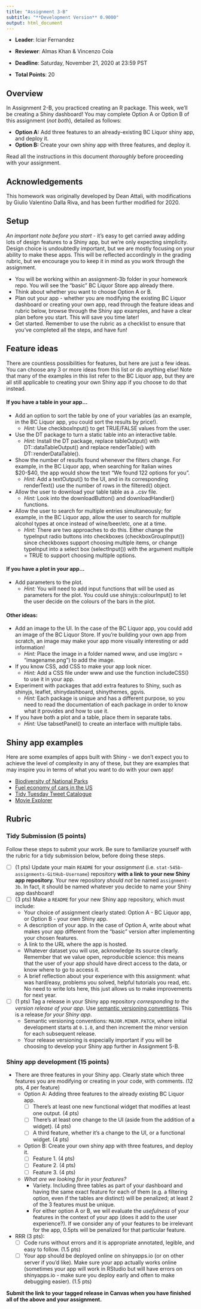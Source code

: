 ```yaml
---
title: "Assignment 3-B"
subtitle: "**Development Version** 0.9000" 
output: html_document
---
```


+ __Leader__: Iciar Fernandez
+ __Reviewer__: Almas Khan & Vincenzo Coia
+ __Deadline__: Saturday, November 21, 2020 at 23:59 PST

+ __Total Points__: 20 

## Overview

In Assignment 2-B, you practiced creating an R package. This week, we'll be creating a Shiny dashboard! You may complete Option A or Option B of this assignment (*not both*), detailed as follows:

+ **Option A:** Add three features to an already-existing BC Liquor shiny app, and deploy it.
+ **Option B:** Create your own shiny app with three features, and deploy it.

Read all the instructions in this document *thoroughly* before proceeding with your assignment. 

## Acknowledgements

This homework was originally developed by Dean Attali, with modifications by Giulio Valentino Dalla Riva, and has been further modified for 2020.

## Setup 

*An important note before you start* - it's easy to get carried away adding lots of design features to a Shiny app, but we're only expecting simplicity. Design choice is undoubtedly important, but we are mostly focusing on your ability to make these apps. This will be reflected accordingly in the grading rubric, but we encourage you to keep it in mind as you work through the assignment.

+ You will be working within an assignment-3b folder in your homework repo. You will see the "basic" BC Liquor Store app already there. 
+ Think about whether you want to choose Option A or B.
+ Plan out your app - whether you are modifying the existing BC Liquor dashboard or creating your own app, read through the feature ideas and rubric below, browse through the Shiny app examples, and have a clear plan before you start. This will save you time later!
+ Get started. Remember to use the rubric as a checklist to ensure that you've completed all the steps, and have fun!

## Feature ideas 

There are countless possibilities for features, but here are just a few ideas. You can choose any 3 or more ideas from this list or do anything else! Note that many of the examples in this list refer to the BC Liquor app, but they are all still applicable to creating your own Shiny app if you choose to do that instead. 

#### If you have a table in your app...

+ Add an option to sort the table by one of your variables (as an example, in the BC Liquor app, you could sort the results by price!). 
  + *Hint:* Use checkboxInput() to get TRUE/FALSE values from the user.
  
+ Use the DT package to turn a static table into an interactive table. 
  + *Hint:* Install the DT package, replace tableOutput() with DT::dataTableOutput() and replace renderTable() with DT::renderDataTable().
  
+ Show the number of results found whenever the filters change. For example, in the BC Liquor app, when searching for Italian wines $20-$40, the app would show the text "We found 122 options for you". 
  + *Hint:* Add a textOutput() to the UI, and in its corresponding renderText() use the number of rows in the filtered() object.
  
+ Allow the user to download your table table as a ..csv file. 
  + *Hint:* Look into the downloadButton() and downloadHandler() functions.
  
+ Allow the user to search for multiple entries simultaneously; for example, in the BC Liquor app, allow the user to search for multiple alcohol types at once instead of wine/beer/etc, one at a time. 
  + *Hint:* There are two approaches to do this. Either change the typeInput radio buttons into checkboxes (checkboxGroupInput()) since checkboxes support choosing multiple items, or change typeInput into a select box (selectInput()) with the argument multiple = TRUE to support choosing multiple options.

#### If you have a plot in your app...

+ Add parameters to the plot. 
  + *Hint:* You will need to add input functions that will be used as parameters for the plot. You could use shinyjs::colourInput() to let the user decide on the colours of the bars in the plot.

#### Other ideas:

+ Add an image to the UI. In the case of the BC Liquor app, you could add an image of the BC Liquor Store. If you're building your own app from scratch, an image may make your app more visually interesting or add information! 
  + *Hint:* Place the image in a folder named www, and use img(src = "imagename.png") to add the image.

+ If you know CSS, add CSS to make your app look nicer. 
  + *Hint:* Add a CSS file under www and use the function includeCSS() to use it in your app.

+ Experiment with packages that add extra features to Shiny, such as shinyjs, leaflet, shinydashboard, shinythemes, ggvis. 
  + *Hint:* Each package is unique and has a different purpose, so you need to read the documentation of each package in order to know what it provides and how to use it.

+ If you have both a plot and a table, place them in separate tabs. 
  + *Hint:* Use tabsetPanel() to create an interface with multiple tabs.
  
## Shiny app examples

Here are some examples of apps built with Shiny - we don't expect you to achieve the level of complexity in any of these, but they are examples that may inspire you in terms of what you want to do with your own app!

+ [Biodiversity of National Parks](https://abenedetti.shinyapps.io/bioNPS/?_ga=2.2513072.1250661063.1604984182-1784159993.1567907747)
+ [Fuel economy of cars in the US](https://jgassen.shinyapps.io/expand_fuel_economy/?_ga=2.232610335.1250661063.1604984182-1784159993.1567907747)
+ [Tidy Tuesday Tweet Catalogue](https://nsgrantham.shinyapps.io/tidytuesdayrocks/?_ga=2.224403354.1250661063.1604984182-1784159993.1567907747)
+ [Movie Explorer](http://shiny.rstudio-staging.com/gallery/movie-explorer.html)

## Rubric

### Tidy Submission (5 points)

Follow these steps to submit your work. Be sure to familiarize yourself with the rubric for a tidy submission below, before doing these steps.

- [ ] (1 pts) Update your main `README` for your _assignment_ (i.e. `stat-545b-assignments-GitHub-Username`) repository **with a link to your new Shiny app repository.** Your new repository _should not_ be named `assignment-3b`. In fact, it should be named whatever you decide to name your Shiny app dashboard!
- [ ] (3 pts) Make a `README` for your new Shiny app repository, which must include:
  - Your choice of assignment clearly stated: Option A - BC Liquor app, or Option B - your own Shiny app.
  - A description of your app. In the case of Option A, write about what makes your app different from the "basic" version after implementing your chosen features.
  - A link to the URL where the app is hosted.
  - Whatever dataset you will use, acknowledge its source clearly. Remember that we value open, reproducible science: this means that the user of your app should have direct access to the data, or know where to go to access it.
  - A brief reflection about your experience with this assignment: what was hard/easy, problems you solved, helpful tutorials you read, etc. No need to write lots here, this just allows us to make improvements for next year.
- [ ] (1 pts) Tag a release in your Shiny app repository _corresponding to the version release of your app_. Use [semantic versioning conventions](https://semver.org). This is a release _for your Shiny app_.
  - Semantic versioning conventions: `MAJOR.MINOR.PATCH`, where initial development starts at `0.1.0`, and then increment the minor version for each subsequent release.
  - Your release versioning is especially important if you will be choosing to develop your Shiny app further in Assignment 5-B.

### Shiny app development (15 points)

- There are three features in your Shiny app. Clearly state which three features you are modifying or creating in your code, with comments. (12 pts, 4 per feature)
  - Option A: Adding three features to the already existing BC Liquor app.
    - [ ] There's at least one new functional widget that modifies at least one output. (4 pts)
    - [ ] There's at least one change to the UI (aside from the addition of a widget). (4 pts)
    - [ ] A third feature, whether it's a change to the UI, or a functional widget. (4 pts)
  - Option B: Create your own shiny app with three features, and deploy it.
    - [ ] Feature 1. (4 pts)
    - [ ] Feature 2. (4 pts)
    - [ ] Feature 3. (4 pts)
  - *What are we looking for in your features?*
     + Variety. Including three tables as part of your dashboard and having the same exact feature for each of them (e.g. a filtering option, even if the tables are distinct) will be penalized; at least 2 of the 3 features must be unique. 
     + For either option A or B, we will evaluate the *usefulness* of your features in the context of your app (does it add to the user experience?). If we consider any of your features to be irrelevant for the app, 0.5pts will be penalized for that particular feature.
     
- RRR (3 pts):
  - [ ] Code runs without errors and it is appropriate annotated, legible, and easy to follow. (1.5 pts)
  - [ ] Your app should be deployed online on shinyapps.io (or on other server if you'd like). Make sure your app actually works online (sometimes your app will work in RStudio but will have errors on shinyapps.io - make sure you deploy early and often to make debugging easier). (1.5 pts) 

**Submit the link to your tagged release in Canvas when you have finished all of the above and your assignment.**


